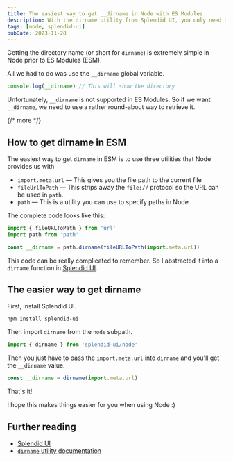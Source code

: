 ```yaml
---
title: The easiest way to get __dirname in Node with ES Modules
description: With the dirname utility from Splendid UI, you only need to pass in import.meta.url to get the dirname.
tags: [node, splendid-ui]
pubDate: 2023-11-28
---
```


Getting the directory name (or short for `dirname`) is extremely simple in Node prior to ES Modules (ESM).

All we had to do was use the `__dirname` global variable.

```js
console.log(__dirname) // This will show the directory
```

Unfortunately, `__dirname` is not supported in ES Modules. So if we want `__dirname`, we need to use a rather round-about way to retrieve it.

{/* more */}

## How to get dirname in ESM

The easiest way to get `dirname` in ESM is to use three utilities that Node provides us with

- `import.meta.url` — This gives you the file path to the current file
- `fileUrlToPath` — This strips away the `file://` protocol so the URL can be used in `path`.
- `path` — This is a utility you can use to specify paths in Node

The complete code looks like this:

```js
import { fileURLToPath } from 'url'
import path from 'path'

const __dirname = path.dirname(fileURLToPath(import.meta.url))
```

This code can be really complicated to remember. So I abstracted it into a `dirname` function in [Splendid UI](https://splendid-ui.com).

## The easier way to get dirname

First, install Splendid UI.

```shell
npm install splendid-ui
```

Then import `dirname` from the `node` subpath.

```js
import { dirname } from 'splendid-ui/node'
```

Then you just have to pass the `import.meta.url` into `dirname` and you'll get the `__dirname` value.

```js
const __dirname = dirname(import.meta.url)
```

That's it!

I hope this makes things easier for you when using Node :)

## Further reading

- [Splendid UI](https://splendid-ui.com)
- [`dirname` utility documentation](https://splendid-ui.com/node/dirname)
